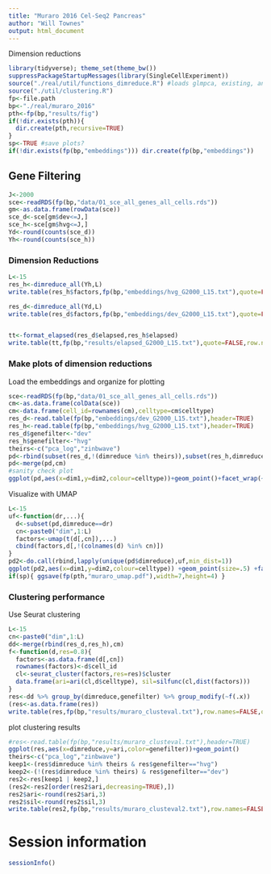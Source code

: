 ```yaml
---
title: "Muraro 2016 Cel-Seq2 Pancreas"
author: "Will Townes"
output: html_document
---
```


Dimension reductions

```r
library(tidyverse); theme_set(theme_bw())
suppressPackageStartupMessages(library(SingleCellExperiment))
source("./real/util/functions_dimreduce.R") #loads glmpca, existing, and util/functions
source("./util/clustering.R")
fp<-file.path
bp<-"./real/muraro_2016"
pth<-fp(bp,"results/fig")
if(!dir.exists(pth)){
  dir.create(pth,recursive=TRUE)
}
sp<-TRUE #save plots?
if(!dir.exists(fp(bp,"embeddings"))) dir.create(fp(bp,"embeddings"))
```

## Gene Filtering

```r
J<-2000
sce<-readRDS(fp(bp,"data/01_sce_all_genes_all_cells.rds"))
gm<-as.data.frame(rowData(sce))
sce_d<-sce[gm$dev<=J,]
sce_h<-sce[gm$hvg<=J,]
Yd<-round(counts(sce_d))
Yh<-round(counts(sce_h))
```

### Dimension Reductions

```r
L<-15
res_h<-dimreduce_all(Yh,L)
write.table(res_h$factors,fp(bp,"embeddings/hvg_G2000_L15.txt"),quote=FALSE,row.names=FALSE)

res_d<-dimreduce_all(Yd,L)
write.table(res_d$factors,fp(bp,"embeddings/dev_G2000_L15.txt"),quote=FALSE,row.names=FALSE)


tt<-format_elapsed(res_d$elapsed,res_h$elapsed)
write.table(tt,fp(bp,"results/elapsed_G2000_L15.txt"),quote=FALSE,row.names=FALSE)
```

### Make plots of dimension reductions

Load the embeddings and organize for plotting

```r
sce<-readRDS(fp(bp,"data/01_sce_all_genes_all_cells.rds"))
cm<-as.data.frame(colData(sce))
cm<-data.frame(cell_id=rownames(cm),celltype=cm$celltype)
res_d<-read.table(fp(bp,"embeddings/dev_G2000_L15.txt"),header=TRUE)
res_h<-read.table(fp(bp,"embeddings/hvg_G2000_L15.txt"),header=TRUE)
res_d$genefilter<-"dev"
res_h$genefilter<-"hvg"
theirs<-c("pca_log","zinbwave")
pd<-rbind(subset(res_d,!(dimreduce %in% theirs)),subset(res_h,dimreduce %in% theirs))
pd<-merge(pd,cm)
#sanity check plot
ggplot(pd,aes(x=dim1,y=dim2,colour=celltype))+geom_point()+facet_wrap(~dimreduce,scales="free")
```

Visualize with UMAP

```r
L<-15
uf<-function(dr,...){
  d<-subset(pd,dimreduce==dr)
  cn<-paste0("dim",1:L)
  factors<-umap(t(d[,cn]),...)
  cbind(factors,d[,!(colnames(d) %in% cn)])
}
pd2<-do.call(rbind,lapply(unique(pd$dimreduce),uf,min_dist=1))
ggplot(pd2,aes(x=dim1,y=dim2,colour=celltype)) +geom_point(size=.5) +facet_wrap(~dimreduce,scales="free") +guides(colour=guide_legend(override.aes=list(size=2)))
if(sp){ ggsave(fp(pth,"muraro_umap.pdf"),width=7,height=4) }
```

### Clustering performance

Use Seurat clustering

```r
L<-15
cn<-paste0("dim",1:L)
dd<-merge(rbind(res_d,res_h),cm)
f<-function(d,res=0.8){
  factors<-as.data.frame(d[,cn])
  rownames(factors)<-d$cell_id
  cl<-seurat_cluster(factors,res=res)$cluster
  data.frame(ari=ari(cl,d$celltype), sil=silfunc(cl,dist(factors)))
}
res<-dd %>% group_by(dimreduce,genefilter) %>% group_modify(~f(.x))
(res<-as.data.frame(res))
write.table(res,fp(bp,"results/muraro_clusteval.txt"),row.names=FALSE,quote=FALSE)
```

plot clustering results

```r
#res<-read.table(fp(bp,"results/muraro_clusteval.txt"),header=TRUE)
ggplot(res,aes(x=dimreduce,y=ari,color=genefilter))+geom_point()
theirs<-c("pca_log","zinbwave")
keep1<-(res$dimreduce %in% theirs & res$genefilter=="hvg")
keep2<-(!(res$dimreduce %in% theirs) & res$genefilter=="dev")
res2<-res[keep1 | keep2,]
(res2<-res2[order(res2$ari,decreasing=TRUE),])
res2$ari<-round(res2$ari,3)
res2$sil<-round(res2$sil,3)
write.table(res2,fp(bp,"results/muraro_clusteval2.txt"),row.names=FALSE,quote=FALSE)
```

# Session information

```r
sessionInfo()
```
